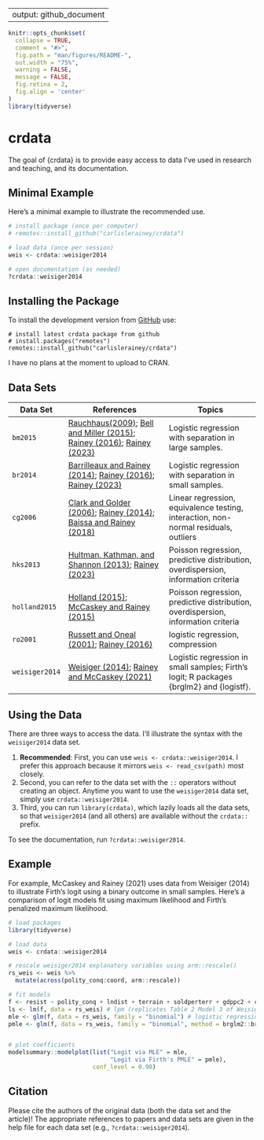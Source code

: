 
---
output: github_document
---

<!-- README.md is generated from README.Rmd. Please edit that file -->

```r
knitr::opts_chunk$set(
  collapse = TRUE,
  comment = "#>",
  fig.path = "man/figures/README-",
  out.width = "75%",
  warning = FALSE,
  message = FALSE,
  fig.retina = 2,
  fig.align = 'center'
)
library(tidyverse)
```

# crdata 

<!-- badges: end -->

The goal of {crdata} is to provide easy access to data I've used in research and teaching, and its documentation.

## Minimal Example

Here's a minimal example to illustrate the recommended use.

```r
# install package (once per computer)
# remotes::install_github("carlislerainey/crdata")

# load data (once per session)
weis <- crdata::weisiger2014

# open documentation (as needed)
?crdata::weisiger2014
```


## Installing the Package

To install the development version from [GitHub](https://github.com/carlislerainey/crdata) use:

```
# install latest crdata package from github
# install.packages("remotes")
remotes::install_github("carlislerainey/crdata")
```

I have no plans at the moment to upload to CRAN.

## Data Sets

| Data Set | References                                                                                                                          | Topics                                                                                  | 
| -----  |----------------------------------------------------------------------------------------------|-----------------------------------------------------------------------------------------|
| `bm2015`  | [Rauchhaus(2009)](https://doi.org/10.1177/0022002708330387); [Bell and Miller (2015)](https://doi.org/10.1177/0022002713499718); [Rainey (2016)](https://doi.org/10.1093/pan/mpw014); [Rainey (2023)](https://doi.org/10.31235/osf.io/bmvnu) | Logistic regression with separation in large samples. | 
| `br2014`  | [Barrilleaux and Rainey (2014)](https://doi.org/10.1177/1532440014561644); [Rainey (2016)](https://doi.org/10.1093/pan/mpw014); [Rainey (2023)](https://doi.org/10.31235/osf.io/bmvnu) | Logistic regression with separation in small samples. | 
| `cg2006`  | [Clark and Golder (2006)](https://doi.org/10.1177/0010414005278420); [Rainey (2014)](https://doi.org/10.1111/ajps.12102); [Baissa and Rainey (2018)](https://doi.org/10.1017/psrm.2018.34) | Linear regression, equivalence testing, interaction, non-normal residuals, outliers | 
| `hks2013`  | [Hultman, Kathman, and Shannon (2013)](https://doi.org/10.1111/ajps.12036); [Rainey (2023)](https://doi.org/10.1017/psrm.2023.8) | Poisson regression, predictive distribution, overdispersion, information criteria | 
| `holland2015`  | [Holland (2015)](https://doi.org/10.1111/ajps.12125); [McCaskey and Rainey (2015)](https://doi.org/10.1515/spp-2015-0001) | Poisson regression, predictive distribution, overdispersion, information criteria | 
| `ro2001`  | [Russett and Oneal (2001)](https://www.amazon.com/Triangulating-Peace-Interdependence-International-Organizations/dp/039397684X); [Rainey (2016)](https://doi.org/10.1017/psrm.2015.59) | logistic regression, compression | 
| `weisiger2014`  | [Weisiger (2014)](https://journals.sagepub.com/doi/10.1177/0738894213508691); [Rainey and McCaskey (2021)](https://doi.org/10.1017/psrm.2021.9) | Logistic regression in small samples; Firth's logit; R packages {brglm2} and {logistf}. | 


## Using the Data

There are three ways to access the data. I'll illustrate the syntax with the `weisiger2014` data set. 

1. **Recommended**: First, you can use `weis <- crdata::weisiger2014`. I prefer this approach because it mirrors `weis <- read_csv(path)` most closely.
2. Second, you can refer to the data set with the `::` operators without creating an object. Anytime you want to use the `weisiger2014` data set, simply use `crdata::weisiger2014`. 
3. Third, you can run `library(crdata)`, which lazily loads all the data sets, so that `weisiger2014` (and all others) are available without the `crdata::` prefix.

To see the documentation, run `?crdata::weisiger2014`.

## Example

For example, McCaskey and Rainey (2021) uses data from Weisiger (2014) to illustrate Firth's logit using a binary outcome in small samples. Here's a comparison of logit models fit using maximum likelihood and Firth's penalized maximum likelihood. 

```r
# load packages
library(tidyverse)

# load data
weis <- crdata::weisiger2014

# rescale weisiger2014 explanatory variables using arm::rescale()
rs_weis <- weis %>%
  mutate(across(polity_conq:coord, arm::rescale)) 

# fit models
f <- resist ~ polity_conq + lndist + terrain + soldperterr + gdppc2 + coord
ls <- lm(f, data = rs_weis) # lpm (replicates Table 2 Model 3 of Weisiger 2014)
mle <- glm(f, data = rs_weis, family = "binomial") # logistic regression
pmle <- glm(f, data = rs_weis, family = "binomial", method = brglm2::brglmFit) # logistic regression


# plot coefficients
modelsummary::modelplot(list("Logit via MLE" = mle, 
                             "Logit via Firth's PMLE" = pmle), 
                        conf_level = 0.90)
```

## Citation

Please cite the authors of the original data (both the data set and the article)! The appropriate references to papers and data sets are given in the help file for each data set (e.g., `?crdata::weisiger2014`).

